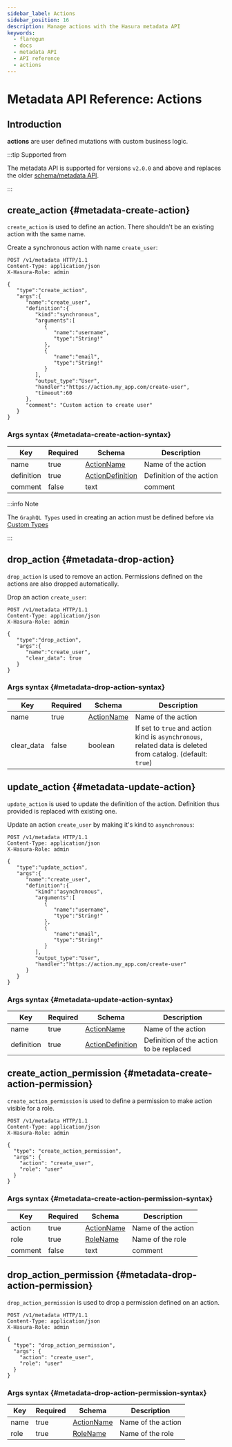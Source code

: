 ```yaml
---
sidebar_label: Actions
sidebar_position: 16
description: Manage actions with the Hasura metadata API
keywords:
  - flaregun
  - docs
  - metadata API
  - API reference
  - actions
---
```


# Metadata API Reference: Actions

## Introduction

**actions** are user defined mutations with custom business logic.

:::tip Supported from

The metadata API is supported for versions `v2.0.0` and above and
replaces the older [schema/metadata API](/graphql/core/api-reference/schema-metadata-api/index.mdx).

:::

## create_action {#metadata-create-action}

`create_action` is used to define an action. There shouldn't be an
existing action with the same name.

Create a synchronous action with name `create_user`:

```http
POST /v1/metadata HTTP/1.1
Content-Type: application/json
X-Hasura-Role: admin

{
   "type":"create_action",
   "args":{
      "name":"create_user",
      "definition":{
         "kind":"synchronous",
         "arguments":[
            {
               "name":"username",
               "type":"String!"
            },
            {
               "name":"email",
               "type":"String!"
            }
         ],
         "output_type":"User",
         "handler":"https://action.my_app.com/create-user",
         "timeout":60
      },
      "comment": "Custom action to create user"
   }
}
```

### Args syntax {#metadata-create-action-syntax}

| Key        | Required | Schema                                                                           | Description              |
| ---------- | -------- | -------------------------------------------------------------------------------- | ------------------------ |
| name       | true     | [ActionName](/graphql/core/api-reference/syntax-defs.mdx#actionname)             | Name of the action       |
| definition | true     | [ActionDefinition](/graphql/core/api-reference/syntax-defs.mdx#actiondefinition) | Definition of the action |
| comment    | false    | text                                                                             | comment                  |

:::info Note

The `GraphQL Types` used in creating an action must be defined before
via [Custom Types](/graphql/core/api-reference/metadata-api/custom-types.mdx)

:::

## drop_action {#metadata-drop-action}

`drop_action` is used to remove an action. Permissions defined on the
actions are also dropped automatically.

Drop an action `create_user`:

```http
POST /v1/metadata HTTP/1.1
Content-Type: application/json
X-Hasura-Role: admin

{
   "type":"drop_action",
   "args":{
      "name":"create_user",
      "clear_data": true
   }
}
```

### Args syntax {#metadata-drop-action-syntax}

| Key        | Required | Schema                                                               | Description                                                                                                 |
| ---------- | -------- | -------------------------------------------------------------------- | ----------------------------------------------------------------------------------------------------------- |
| name       | true     | [ActionName](/graphql/core/api-reference/syntax-defs.mdx#actionname) | Name of the action                                                                                          |
| clear_data | false    | boolean                                                              | If set to `true` and action kind is `asynchronous`, related data is deleted from catalog. (default: `true`) |

## update_action {#metadata-update-action}

`update_action` is used to update the definition of the action.
Definition thus provided is replaced with existing one.

Update an action `create_user` by making it's kind to `asynchronous`:

```http
POST /v1/metadata HTTP/1.1
Content-Type: application/json
X-Hasura-Role: admin

{
   "type":"update_action",
   "args":{
      "name":"create_user",
      "definition":{
         "kind":"asynchronous",
         "arguments":[
            {
               "name":"username",
               "type":"String!"
            },
            {
               "name":"email",
               "type":"String!"
            }
         ],
         "output_type":"User",
         "handler":"https://action.my_app.com/create-user"
      }
   }
}
```

### Args syntax {#metadata-update-action-syntax}

| Key        | Required | Schema                                                                           | Description                             |
| ---------- | -------- | -------------------------------------------------------------------------------- | --------------------------------------- |
| name       | true     | [ActionName](/graphql/core/api-reference/syntax-defs.mdx#actionname)             | Name of the action                      |
| definition | true     | [ActionDefinition](/graphql/core/api-reference/syntax-defs.mdx#actiondefinition) | Definition of the action to be replaced |

## create_action_permission {#metadata-create-action-permission}

`create_action_permission` is used to define a permission to make action
visible for a role.

```http
POST /v1/metadata HTTP/1.1
Content-Type: application/json
X-Hasura-Role: admin

{
  "type": "create_action_permission",
  "args": {
    "action": "create_user",
    "role": "user"
  }
}
```

### Args syntax {#metadata-create-action-permission-syntax}

| Key     | Required | Schema                                                               | Description        |
| ------- | -------- | -------------------------------------------------------------------- | ------------------ |
| action  | true     | [ActionName](/graphql/core/api-reference/syntax-defs.mdx#actionname) | Name of the action |
| role    | true     | [RoleName](/graphql/core/api-reference/syntax-defs.mdx#rolename)     | Name of the role   |
| comment | false    | text                                                                 | comment            |

## drop_action_permission {#metadata-drop-action-permission}

`drop_action_permission` is used to drop a permission defined on an action.

```http
POST /v1/metadata HTTP/1.1
Content-Type: application/json
X-Hasura-Role: admin

{
  "type": "drop_action_permission",
  "args": {
    "action": "create_user",
    "role": "user"
  }
}
```

### Args syntax {#metadata-drop-action-permission-syntax}

| Key  | Required | Schema                                                               | Description        |
| ---- | -------- | -------------------------------------------------------------------- | ------------------ |
| name | true     | [ActionName](/graphql/core/api-reference/syntax-defs.mdx#actionname) | Name of the action |
| role | true     | [RoleName](/graphql/core/api-reference/syntax-defs.mdx#rolename)     | Name of the role   |
